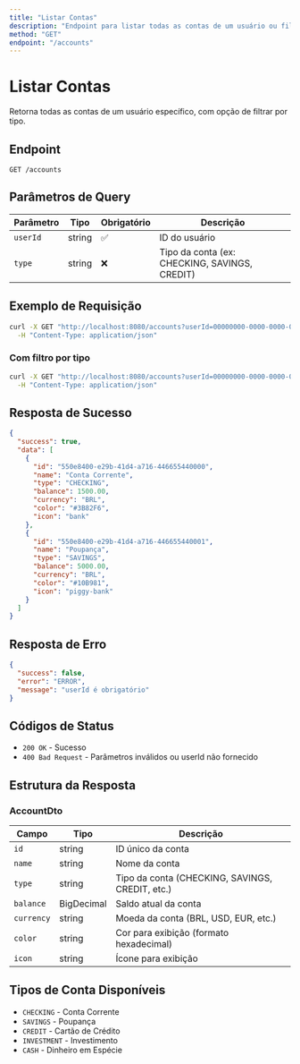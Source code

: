 ```yaml
---
title: "Listar Contas"
description: "Endpoint para listar todas as contas de um usuário ou filtrar por tipo"
method: "GET"
endpoint: "/accounts"
---
```


# Listar Contas

Retorna todas as contas de um usuário específico, com opção de filtrar por tipo.

## Endpoint

```
GET /accounts
```

## Parâmetros de Query

| Parâmetro | Tipo | Obrigatório | Descrição |
|-----------|------|-------------|-----------|
| `userId` | string | ✅ | ID do usuário |
| `type` | string | ❌ | Tipo da conta (ex: CHECKING, SAVINGS, CREDIT) |

## Exemplo de Requisição

```bash
curl -X GET "http://localhost:8080/accounts?userId=00000000-0000-0000-0000-000000000001" \
  -H "Content-Type: application/json"
```

### Com filtro por tipo

```bash
curl -X GET "http://localhost:8080/accounts?userId=00000000-0000-0000-0000-000000000001&type=CHECKING" \
  -H "Content-Type: application/json"
```

## Resposta de Sucesso

```json
{
  "success": true,
  "data": [
    {
      "id": "550e8400-e29b-41d4-a716-446655440000",
      "name": "Conta Corrente",
      "type": "CHECKING",
      "balance": 1500.00,
      "currency": "BRL",
      "color": "#3B82F6",
      "icon": "bank"
    },
    {
      "id": "550e8400-e29b-41d4-a716-446655440001",
      "name": "Poupança",
      "type": "SAVINGS",
      "balance": 5000.00,
      "currency": "BRL",
      "color": "#10B981",
      "icon": "piggy-bank"
    }
  ]
}
```

## Resposta de Erro

```json
{
  "success": false,
  "error": "ERROR",
  "message": "userId é obrigatório"
}
```

## Códigos de Status

- `200 OK` - Sucesso
- `400 Bad Request` - Parâmetros inválidos ou userId não fornecido

## Estrutura da Resposta

### AccountDto

| Campo | Tipo | Descrição |
|-------|------|-----------|
| `id` | string | ID único da conta |
| `name` | string | Nome da conta |
| `type` | string | Tipo da conta (CHECKING, SAVINGS, CREDIT, etc.) |
| `balance` | BigDecimal | Saldo atual da conta |
| `currency` | string | Moeda da conta (BRL, USD, EUR, etc.) |
| `color` | string | Cor para exibição (formato hexadecimal) |
| `icon` | string | Ícone para exibição |

## Tipos de Conta Disponíveis

- `CHECKING` - Conta Corrente
- `SAVINGS` - Poupança
- `CREDIT` - Cartão de Crédito
- `INVESTMENT` - Investimento
- `CASH` - Dinheiro em Espécie 